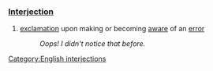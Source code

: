 === [[Interjection]] ===
# [[exclamation]] upon making or becoming [[aware]] of an [[error]]
#: ''Oops!  I didn't notice that before.''

[[Category:English interjections]]